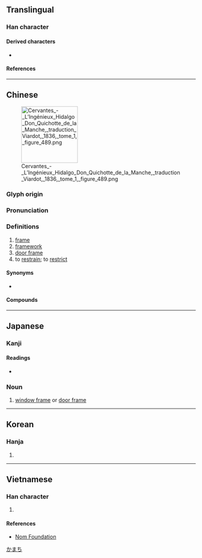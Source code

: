 {{character info}}
==Translingual==

===Han character===
{{Han char|rn=75|rad=木|as=06|sn=10|four=41911|canj=DSMG,XDSMG|ids=⿰木匡}}

====Derived characters====
* {{l|mul|[[𥱜]]}}

====References====
{{Han ref|kx=0525.070|dkj=14760|dj=0914.020|hdz=21192.050|uh=6846}}

----

==Chinese==
{{zh-forms|ss=匡}}
[[File:Cervantes - L’Ingénieux Hidalgo Don Quichotte de la Manche, traduction Viardot, 1836, tome 1, figure 489.png|thumb|right|150px]]

===Glyph origin===
{{Han etym}}

===Pronunciation===
{{zh-pron
|m=框,er=y
|m_note=kuàngr - “frame”
|m-s=kuang1/qiang1
|c=hong1,kwaang1
|j=kuon3
|mn=khong/kheng
|mn_note=khong - literary; kheng - vernacular
|mc=y
|oc=y
|ma=
|cat=n,v
}}

===Definitions===
{{zh-hanzi}}

# [[frame]]
# [[framework]]
# [[door frame]]
# to [[restrain]]; to [[restrict]]

====Synonyms====
* {{s|to restrict}}
{{zh-syn-saurus|克制}}

====Compounds====
{{zh-der|三框闌兒|條條框框|方框|框子|框架|相框|框圖|畫框|方框圖|框框|籃框|邊框|門框|鏡框|同字框|病字框|周字框|國字框|圍字框|反字框|區字框|匠字框|三框|鳳字框}}

{{zh-cat|Advanced}}

----

==Japanese==
{{wp|lang=ja}}

===Kanji===
{{ja-kanji|grade=|rs=木06}}

====Readings====
* {{ja-readings|on=[[きょう]] (kyō)|kun=[[かまち]] (kamachi)}}

===Noun===
{{ja-noun|かまち}}

# [[window frame]] or [[door frame]]

[[Category:ja:Architecture|かまち]]

----

==Korean==

===Hanja===
{{ko-hanja|hangeul=광|eumhun=|rv=gwang|mr=kwang|y=kwang}}

# {{rfdef|ko|sort=木06}}

----

==Vietnamese==

===Han character===
{{vi-readings|rs=木06|reading=chuồng, khuông}}

# {{rfdef|vi|sort=木06}}

====References====
* [http://nomfoundation.org/common/nom_details.php?codepoint=6846 Nom Foundation]
